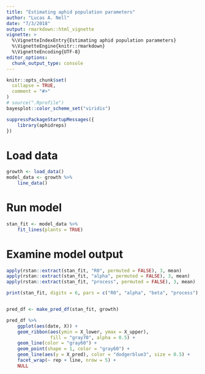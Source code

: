 ```yaml
---
title: "Estimating aphid population parameters"
author: "Lucas A. Nell"
date: "7/3/2018"
output: rmarkdown::html_vignette
vignette: >
  %\VignetteIndexEntry{Estimating aphid population parameters}
  %\VignetteEngine{knitr::rmarkdown}
  %\VignetteEncoding{UTF-8}
editor_options: 
  chunk_output_type: console
---
```


```r
knitr::opts_chunk$set(
  collapse = TRUE,
  comment = "#>"
)
# source(".Rprofile")
bayesplot::color_scheme_set("viridis")
```

```r
suppressPackageStartupMessages({
    library(aphidreps)
})
```

# Load data

```r
growth <- load_data()
model_data <- growth %>% 
    line_data()
```


# Run model

```r
stan_fit <- model_data %>% 
    fit_lines(plants = TRUE)
```


# Examine model output

```r
apply(rstan::extract(stan_fit, "R0", permuted = FALSE), 3, mean)
apply(rstan::extract(stan_fit, "alpha", permuted = FALSE), 3, mean)
apply(rstan::extract(stan_fit, "process", permuted = FALSE), 3, mean)

print(stan_fit, digits = 6, pars = c("R0", "alpha", "beta", "process"), probs = c())


pred_df <- make_pred_df(stan_fit, growth)

pred_df %>% 
    ggplot(aes(date, X)) +
    geom_ribbon(aes(ymin = X_lower, ymax = X_upper),
                fill = "gray70", alpha = 0.5) +
    geom_line(color = "gray60") +
    geom_point(shape = 1, color = "gray60") +
    geom_line(aes(y = X_pred), color = "dodgerblue3", size = 0.5) +
    facet_wrap(~ rep + line, nrow = 5) +
    NULL



```


